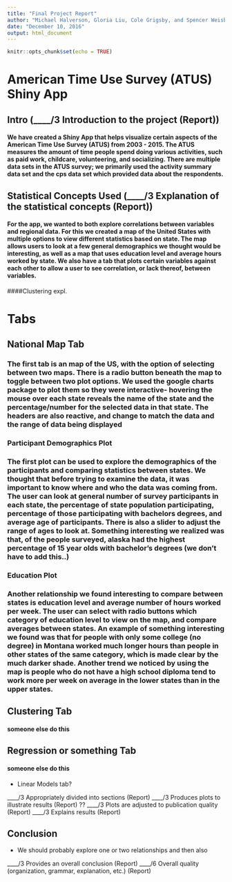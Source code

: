 ```yaml
---
title: "Final Project Report"
author: "Michael Halverson, Gloria Liu, Cole Grigsby, and Spencer Weisberg"
date: "December 10, 2016"
output: html_document
---
```


```r
knitr::opts_chunk$set(echo = TRUE)
```

# American Time Use Survey (ATUS) Shiny App


## Intro (____/3 Introduction to the project (Report))

#### We have created a Shiny App that helps visualize certain aspects of the American Time Use Survey (ATUS) from 2003 - 2015. The ATUS measures the amount of time people spend doing various activities, such as paid work, childcare, volunteering, and socializing.  There are multiple data sets in the ATUS survey; we primarily used the activity summary data set and the cps data set which provided data about the respondents. 


## Statistical Concepts Used (____/3 Explanation of the statistical concepts (Report))

#### For the app, we wanted to both explore correlations between variables and regional data. For this we created a map of the United States with multiple options to view different statistics based on state. The map allows users to look at a few general demographics we thought would be interesting, as well as a map that uses education level and average hours worked by state.  We also have a tab that plots certain variables against each other to allow a user to see correlation, or lack thereof, between variables. 

####Clustering expl. 

# Tabs 

## National Map Tab

### The first tab is an map of the US, with the option of selecting between two maps. There is a radio button beneath the map to toggle between two plot options. We used the google charts package to plot them so they were interactive- hovering the mouse over each state reveals the name of the state and the percentage/number for the selected data in that state. The headers are also reactive, and change to match the data and the range of data being displayed

### Participant Demographics Plot
### The first plot can be used to explore the demographics of the participants and comparing statistics between states. We thought that before trying to examine the data, it was important to know where and who the data was coming from. The user can look at general number of survey participants in each state, the percentage of state population participating, percentage of those participating with bachelors degrees, and average age of participants. There is also a slider to adjust the range of ages to look at. Something interesting we realized was that, of the people surveyed, alaska had the highest percentage of 15 year olds with bachelor's degrees (we don't have to add this..)

### Education Plot
### Another relationship we found interesting to compare between states is education level and average number of hours worked per week. The user can select with radio buttons which category of education level to view on the map, and compare averages between states. An example of something interesting we found was that for people with only some college (no degree) in Montana worked much longer hours than people in other states of the same category, which is made clear by the much darker shade. Another trend we noticed by using the map is people who do not have a high school diploma tend to work more per week on average in the lower states than in the upper states. 


## Clustering Tab

#### someone else do this

## Regression or something Tab

#### someone else do this

- Linear Models tab? 


____/3 Appropriately divided into sections (Report)
____/3 Produces plots to illustrate results (Report) ??
____/3 Plots are adjusted to publication quality (Report)
____/3 Explains results (Report)

## Conclusion
- We should probably explore one or two relationships and then also 

____/3 Provides an overall conclusion (Report)
____/6 Overall quality (organization, grammar, explanation, etc.) (Report)



